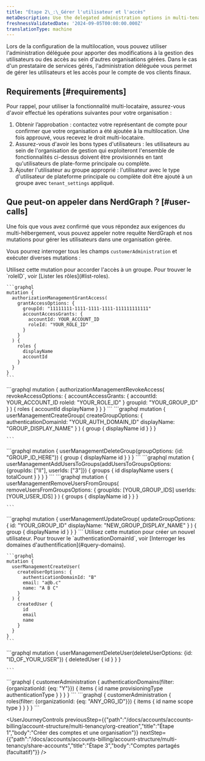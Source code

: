 ```yaml
---
title: "Étape 2\_:\_Gérer l'utilisateur et l'accès"
metaDescription: Use the delegated administration options in multi-tenancy to manage user access in other organizations
freshnessValidatedDate: '2024-09-05T00:00:00.000Z'
translationType: machine
---
```


Lors de la configuration de la multilocation, vous pouvez utiliser l'administration déléguée pour apporter des modifications à la gestion des utilisateurs ou des accès au sein d'autres organisations gérées. Dans le cas d'un prestataire de services gérés, l'administration déléguée vous permet de gérer les utilisateurs et les accès pour le compte de vos clients finaux.

## Requirements [#requirements]

Pour rappel, pour utiliser la fonctionnalité multi-locataire, assurez-vous d'avoir effectué les opérations suivantes pour votre organisation :

1. Obtenir l’approbation : contactez votre représentant de compte pour confirmer que votre organisation a été ajoutée à la multilocation. Une fois approuvé, vous recevez le droit multi-locataire.
2. Assurez-vous d'avoir les bons types d'utilisateurs : les utilisateurs au sein de l'organisation de gestion qui exploiteront l'ensemble de fonctionnalités ci-dessus doivent être provisionnés en tant qu'utilisateurs de plate-forme principale ou complète.
3. Ajouter l'utilisateur au groupe approprié : l'utilisateur avec le type d'utilisateur de plateforme principale ou complète doit être ajouté à un groupe avec `tenant_settings` appliqué.

## Que peut-on appeler dans NerdGraph ? [#user-calls]

Une fois que vous avez confirmé que vous répondez aux exigences du multi-hébergement, vous pouvez appeler notre requête NerdGraph et nos mutations pour gérer les utilisateurs dans une organisation gérée.

Vous pourrez interroger tous les champs `customerAdministration` et exécuter diverses mutations :

<CollapserGroup>
  <Collapser id="grant-access-to-group" title="Accorder l'accès au groupe utilisateur">
    Utilisez cette mutation pour accorder l'accès à un groupe. Pour trouver le `roleID`, voir [Lister les rôles](#list-roles).

    ```graphql
    mutation {
      authorizationManagementGrantAccess(
        grantAccessOptions: {
          groupId: "11111111-1111-1111-1111-111111111111"
          accountAccessGrants: {
            accountId: YOUR_ACCOUNT_ID
            roleId: "YOUR_ROLE_ID"
          }
        }
      ) {
        roles {
          displayName
          accountId
        }
      }
    }
    ```
  </Collapser>

  <Collapser id="revoke-access-to-group" title="Révoquer l'accès au groupe utilisateur">
    ```graphql
    mutation {
      authorizationManagementRevokeAccess(
        revokeAccessOptions: {
          accountAccessGrants: {
            accountId: YOUR_ACCOUNT_ID
            roleId: "YOUR_ROLE_ID"
          }
          groupId: "YOUR_GROUP_ID"
        }
      ) {
        roles {
          accountId
          displayName
        }
      }
    }
    ```
  </Collapser>

  <Collapser id="create-user-group" title="Créer un groupe d'utilisateurs">
    ```graphql
    mutation {
      userManagementCreateGroup(
        createGroupOptions: {
          authenticationDomainId: "YOUR_AUTH_DOMAIN_ID"
          displayName: "GROUP_DISPLAY_NAME"
        }
      ) {
        group {
          displayName
          id
        }
      }
    }


    ```
  </Collapser>

  <Collapser id="delete-user-group" title="Supprimer le groupe d'utilisateurs">
    ```graphql
    mutation {
      userManagementDeleteGroup(groupOptions: {id: "GROUP_ID_HERE"}) {
        group {
          displayName
          id
        }
      }
    }
    ```
  </Collapser>

  <Collapser id="add-user-to-group" title="Ajouter un utilisateur à un groupe">
    ```graphql
    mutation {
       userManagementAddUsersToGroups(addUsersToGroupsOptions: {groupIds: ["II"], userIds: ["3"]}) {
       groups {
     	  id
     	  displayName
     	  users {
       	    totalCount
     	  }
       }
     }
    }
    ```
  </Collapser>

  <Collapser id="remove-user-from-group" title="Supprimer un utilisateur d'un groupe">
    ```graphql
    mutation {
      userManagementRemoveUsersFromGroups(
        removeUsersFromGroupsOptions: {
          groupIds: [YOUR_GROUP_IDS]
          userIds: [YOUR_USER_IDS]
        }
      ) {
        groups {
          displayName
          id
        }
      }
    }

    ```
  </Collapser>

  <Collapser id="modify-group-name" title="Modifier le nom du groupe">
    ```graphql
    mutation {
      userManagementUpdateGroup(
        updateGroupOptions: {
          id: "YOUR_GROUP_ID"
          displayName: "NEW_GROUP_DISPLAY_NAME"
        }
      ) {
        group {
          displayName
          id
        }
      }
    }
    ```
  </Collapser>

  <Collapser id="Create new user" title="Créer un nouvel utilisateur">
    Utilisez cette mutation pour créer un nouvel utilisateur. Pour trouver le `authenticationDomainId`, voir [Interroger les domaines d'authentification](#query-domains).

    ```graphql
    mutation {
      userManagementCreateUser(
        createUserOptions: {
          authenticationDomainId: "B"
          email: "a@b.c"
          name: "A B C"
        }
      ) {
        createdUser {
          id
          email
          name
        }
      }
    }
    ```
  </Collapser>

  <Collapser id="delete-user" title="Supprimer l'utilisateur">
    ```graphql
    mutation {
      userManagementDeleteUser(deleteUserOptions: {id: "ID_OF_YOUR_USER"}) {
        deletedUser {
          id
        }
      }
    }

    ```
  </Collapser>

  <Collapser id="query-domains" title="Interroger les domaines d'authentification">
    ```graphql
    {
      customerAdministration {
        authenticationDomains(filter: {organizationId: {eq: "Y"}}) {
      	items {
        	  id
        	  name
        	  provisioningType
        	  authenticationType
      	}
        }
      }
    }
    ```
  </Collapser>

  <Collapser id="list-roles" title="Lister les rôles">
    ```graphql
    {
      customerAdministration {
        roles(filter: {organizationId: {eq: "ANY_ORG_ID"}}) {
          items {
            id
            name
            scope
            type
          }
        }
      }
    }
    ```
  </Collapser>
</CollapserGroup>

<UserJourneyControls previousStep={{"path":"/docs/accounts/accounts-billing/account-structure/multi-tenancy/org-creation","title":"Étape 1","body":"Créer des comptes et une organisation"}} nextStep={{"path":"/docs/accounts/accounts-billing/account-structure/multi-tenancy/share-accounts","title":"Étape 3","body":"Comptes partagés (facultatif)"}} />